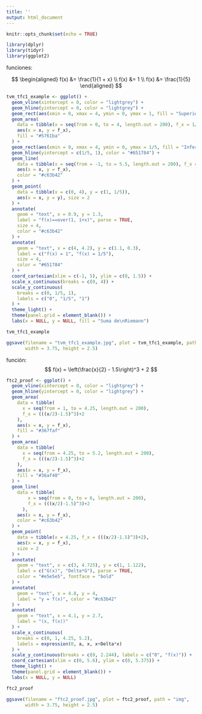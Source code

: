 ```yaml
---
title: ''
output: html_document
---
```


```r
knitr::opts_chunk$set(echo = TRUE)
```


```r
library(dplyr)
library(tidyr)
library(ggplot2)
```




funciones:

$$
\begin{aligned}
  f(x) &= \frac{1}{1 + x} \\
  f(x) &= 1 \\
  f(x) &= \frac{1}{5}
\end{aligned}
$$


```r
tvm_tfc1_example <- ggplot() + 
  geom_vline(xintercept = 0, color = "lightgrey") + 
  geom_hline(yintercept = 0, color = "lightgrey") + 
  geom_rect(aes(xmin = 0, xmax = 4, ymin = 0, ymax = 1, fill = "Superior")) + 
  geom_area(
    data = tibble(x = seq(from = 0, to = 4, length.out = 200), f_x = 1/(1+x)),
    aes(x = x, y = f_x),
    fill = "#5761ba"
  ) + 
  geom_rect(aes(xmin = 0, xmax = 4, ymin = 0, ymax = 1/5, fill = "Inferior")) + 
  geom_hline(yintercept = c(1/5, 1), color = "#651784") + 
  geom_line(
    data = tibble(x = seq(from = -1, to = 5.5, length.out = 200), f_x = 1/(1+x)),
    aes(x = x, y = f_x),
    color = "#c63b42"
  ) + 
  geom_point(
    data = tibble(x = c(0, 4), y = c(1, 1/5)),
    aes(x = x, y = y), size = 2
  ) + 
  annotate(
    geom = "text", x = 0.9, y = 1.3,
    label = "f(x)==over(1, 1+x)", parse = TRUE,
    size = 4,
    color = "#c63b42"
  ) + 
  annotate(
    geom = "text", x = c(4, 4.2), y = c(1.1, 0.3),
    label = c("f(x) = 1", "f(x) = 1/5"),
    size = 4,
    color = "#651784"
  ) + 
  coord_cartesian(xlim = c(-1, 5), ylim = c(0, 1.5)) + 
  scale_x_continuous(breaks = c(0, 4)) + 
  scale_y_continuous(
    breaks = c(0, 1/5, 1),
    labels = c("0", "1/5", "1")
  ) + 
  theme_light() + 
  theme(panel.grid = element_blank()) + 
  labs(x = NULL, y = NULL, fill = "Suma de\nRiemann")

tvm_tfc1_example
```


```r
ggsave(filename = "tvm_tfc1_example.jpg", plot = tvm_tfc1_example, path = "img",
       width = 3.75, height = 2.5)
```





función:
$$
  f(x) = \left(\frac{x}{2} - 1.5\right)^3 + 2
$$


```r
ftc2_proof <- ggplot() + 
  geom_vline(xintercept = 0, color = "lightgrey") + 
  geom_hline(yintercept = 0, color = "lightgrey") + 
  geom_area(
    data = tibble(
      x = seq(from = 1, to = 4.25, length.out = 200),
      f_x = (((x/2)-1.5)^3)+2
    ),
    aes(x = x, y = f_x),
    fill = "#367faf"
  ) + 
  geom_area(
    data = tibble(
      x = seq(from = 4.25, to = 5.2, length.out = 200),
      f_x = (((x/2)-1.5)^3)+2
    ),
    aes(x = x, y = f_x),
    fill = "#36af40"
  ) + 
  geom_line(
    data = tibble(
        x = seq(from = 0, to = 6, length.out = 200),
        f_x = (((x/2)-1.5)^3)+2
      ),
    aes(x = x, y = f_x),
    color = "#c63b42"
  ) + 
  geom_point(
    data = tibble(x = 4.25, f_x = (((x/2)-1.5)^3)+2),
    aes(x = x, y = f_x),
    size = 2
  ) + 
  annotate(
    geom = "text", x = c(3, 4.725), y = c(1, 1.122),
    label = c("G(x)", "Delta*G"), parse = TRUE,
    color = "#e5e5e5", fontface = "bold"
  ) + 
  annotate(
    geom = "text", x = 4.8, y = 4,
    label = "y = f(x)", color = "#c63b42"
  ) + 
  annotate(
    geom = "text", x = 4.1, y = 2.7,
    label = "(x, f(x))"
  ) + 
  scale_x_continuous(
    breaks = c(0, 1, 4.25, 5.2),
    labels = expression(0, a, x, x+Delta*x)
  ) + 
  scale_y_continuous(breaks = c(0, 2.244), labels = c("0", "f(x)")) + 
  coord_cartesian(xlim = c(0, 5.6), ylim = c(0, 5.375)) + 
  theme_light() + 
  theme(panel.grid = element_blank()) + 
  labs(x = NULL, y = NULL)

ftc2_proof
```


```r
ggsave(filename = "ftc2_proof.jpg", plot = ftc2_proof, path = "img",
       width = 3.75, height = 2.5)
```












